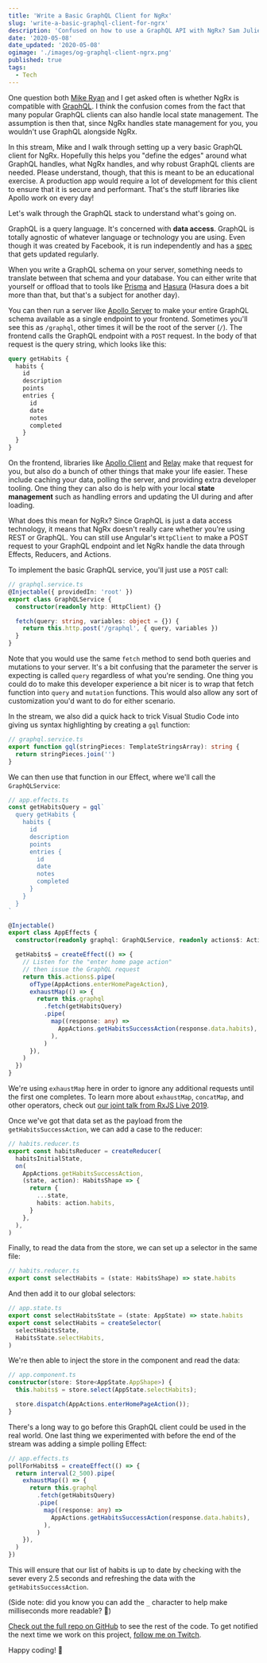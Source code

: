 ```yaml
---
title: 'Write a Basic GraphQL Client for NgRx'
slug: 'write-a-basic-graphql-client-for-ngrx'
description: 'Confused on how to use a GraphQL API with NgRx? Sam Julien and Mike Ryan walk through a basic implementation of a GraphQL client.'
date: '2020-05-08'
date_updated: '2020-05-08'
ogimage: './images/og-graphql-client-ngrx.png'
published: true
tags:
  - Tech
---
```



One question both [Mike Ryan](https://twitter.com/MikeRyanDev) and I get asked often is whether NgRx is compatible with [GraphQL](https://graphql.org/). I think the confusion comes from the fact that many popular GraphQL clients can also handle local state management. The assumption is then that, since NgRx handles state management for you, you wouldn't use GraphQL alongside NgRx.

In this stream, Mike and I walk through setting up a very basic GraphQL client for NgRx. Hopefully this helps you "define the edges" around what GraphQL handles, what NgRx handles, and why robust GraphQL clients are needed. Please understand, though, that this is meant to be an educational exercise. A production app would require a lot of development for this client to ensure that it is secure and performant. That's the stuff libraries like Apollo work on every day!

<YouTube shortCode="4p7yQpCdFGM" />

Let's walk through the GraphQL stack to understand what's going on.

GraphQL is a query language. It's concerned with **data access**. GraphQL is totally agnostic of whatever language or technology you are using. Even though it was created by Facebook, it is run independently and has a [spec](http://spec.graphql.org/) that gets updated regularly.

When you write a GraphQL schema on your server, something needs to translate between that schema and your database. You can either write that yourself or offload that to tools like [Prisma](https://www.prisma.io/) and [Hasura](https://hasura.io/) (Hasura does a bit more than that, but that's a subject for another day).

You can then run a server like [Apollo Server](https://www.apollographql.com/docs/apollo-server/) to make your entire GraphQL schema available as a single endpoint to your frontend. Sometimes you'll see this as `/graphql`, other times it will be the root of the server (`/`). The frontend calls the GraphQL endpoint with a `POST` request. In the body of that request is the query string, which looks like this:

```graphql
query getHabits {
  habits {
    id
    description
    points
    entries {
      id
      date
      notes
      completed
    }
  }
}
```

On the frontend, libraries like [Apollo Client](https://www.apollographql.com/docs/react/) and [Relay](https://relay.dev/) make that request for you, but also do a bunch of other things that make your life easier. These include caching your data, polling the server, and providing extra developer tooling. One thing they can also do is help with your local **state management** such as handling errors and updating the UI during and after loading.

What does this mean for NgRx? Since GraphQL is just a data access technology, it means that NgRx doesn't really care whether you're using REST or GraphQL. You can still use Angular's `HttpClient` to make a POST request to your GraphQL endpoint and let NgRx handle the data through Effects, Reducers, and Actions.

To implement the basic GraphQL service, you'll just use a `POST` call:

```ts
// graphql.service.ts
@Injectable({ providedIn: 'root' })
export class GraphQLService {
  constructor(readonly http: HttpClient) {}

  fetch(query: string, variables: object = {}) {
    return this.http.post('/graphql', { query, variables })
  }
}
```

Note that you would use the same `fetch` method to send both queries and mutations to your server. It's a bit confusing that the parameter the server is expecting is called `query` regardless of what you're sending. One thing you could do to make this developer experience a bit nicer is to wrap that fetch function into `query` and `mutation` functions. This would also allow any sort of customization you'd want to do for either scenario.

In the stream, we also did a quick hack to trick Visual Studio Code into giving us syntax highlighting by creating a `gql` function:

```ts
// graphql.service.ts
export function gql(stringPieces: TemplateStringsArray): string {
  return stringPieces.join('')
}
```

We can then use that function in our Effect, where we'll call the `GraphQLService`:

```ts
// app.effects.ts
const getHabitsQuery = gql`
  query getHabits {
    habits {
      id
      description
      points
      entries {
        id
        date
        notes
        completed
      }
    }
  }
`

@Injectable()
export class AppEffects {
  constructor(readonly graphql: GraphQLService, readonly actions$: Actions) {}

  getHabits$ = createEffect(() => {
    // Listen for the "enter home page action"
    // then issue the GraphQL request
    return this.actions$.pipe(
      ofType(AppActions.enterHomePageAction),
      exhaustMap(() => {
        return this.graphql
          .fetch(getHabitsQuery)
          .pipe(
            map((response: any) =>
              AppActions.getHabitsSuccessAction(response.data.habits),
            ),
          )
      }),
    )
  })
}
```

We're using `exhaustMap` here in order to ignore any additional requests until the first one completes. To learn more about `exhaustMap`, `concatMap`, and other operators, check out [our joint talk from RxJS Live 2019](/rxjs-live-2019).

Once we've got that data set as the payload from the `getHabitsSuccessAction`, we can add a case to the reducer:

```ts
// habits.reducer.ts
export const habitsReducer = createReducer(
  habitsInitialState,
  on(
    AppActions.getHabitsSuccessAction,
    (state, action): HabitsShape => {
      return {
        ...state,
        habits: action.habits,
      }
    },
  ),
)
```

Finally, to read the data from the store, we can set up a selector in the same file:

```ts
// habits.reducer.ts
export const selectHabits = (state: HabitsShape) => state.habits
```

And then add it to our global selectors:

```ts
// app.state.ts
export const selectHabitsState = (state: AppState) => state.habits
export const selectHabits = createSelector(
  selectHabitsState,
  HabitsState.selectHabits,
)
```

We're then able to inject the store in the component and read the data:

```ts
// app.component.ts
constructor(store: Store<AppState.AppShape>) {
  this.habits$ = store.select(AppState.selectHabits);

  store.dispatch(AppActions.enterHomePageAction());
}
```

There's a long way to go before this GraphQL client could be used in the real world. One last thing we experimented with before the end of the stream was adding a simple polling Effect:

```ts
// app.effects.ts
pollForHabits$ = createEffect(() => {
  return interval(2_500).pipe(
    exhaustMap(() => {
      return this.graphql
        .fetch(getHabitsQuery)
        .pipe(
          map((response: any) =>
            AppActions.getHabitsSuccessAction(response.data.habits),
          ),
        )
    }),
  )
})
```

This will ensure that our list of habits is up to date by checking with the sever every 2.5 seconds and refreshing the data with the `getHabitsSuccessAction`.

(Side note: did you know you can add the `_` character to help make milliseconds more readable? 🤯)

[Check out the full repo on GitHub](https://github.com/MikeRyanDev/habits-graphql-angular) to see the rest of the code. To get notified the next time we work on this project, [follow me on Twitch](https://www.twitch.tv/samjulien).

Happy coding! 👋
